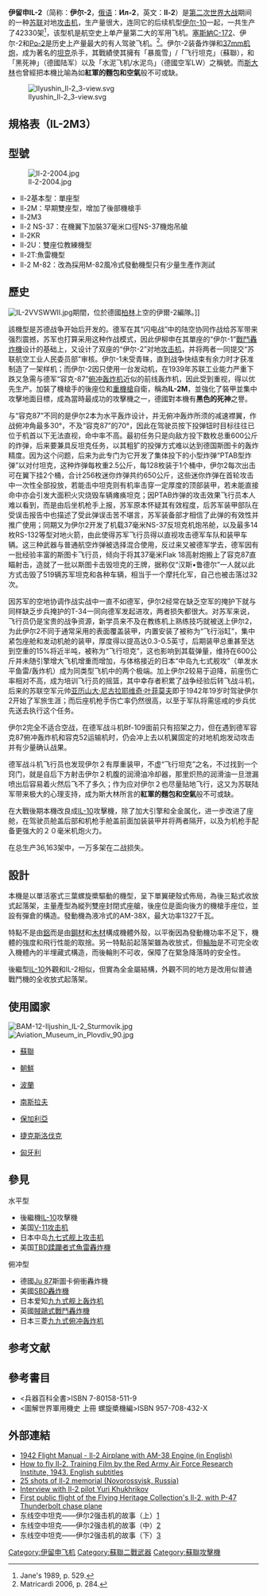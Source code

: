 {{軍用飛機
|名稱=伊爾-2<br/>Ил-2<br/>IL-2
|圖片= [[File:Ilyushin_Il-2m3_’19_red’_(38325254424).jpg|300px]]
|照片說明= 
|代號= 暴風雪、黑死神
|類型= [[攻擊機|攻擊機]]
|首飛= 1939年12月20日
|服役=  
|退役=  
|設計= [[謝爾蓋·伊留申|謝爾蓋·伊留申]]
|生產= [[伊留申設計局|伊留申設計局]]
|產量= 36183架<ref>Michulec 1999, p. 27.</ref>
|造價=  
|狀態= 退役
|衍生= [[伊爾-8|伊爾-8攻擊機]]<br/>[[伊爾-10攻擊機|伊爾-10攻擊機]]<br/>[[伊爾-16|伊爾-16攻擊機]] 
}}

'''伊留申IL-2'''（简称：'''伊尔-2'''，[[俄语|俄语]]：'''Ил-2'''，英文：''' Il-2'''）是[[第二次世界大战|第二次世界大战]]期间的一种[[苏联|苏联]]对地[[攻击机|攻击机]]，生产量很大，连同它的后续机型[[伊尔-10|伊尔-10]]一起，一共生产了42330架<ref name="Encyclopedia of Aviation">Jane's 1989, p. 529.</ref>，该型机是航空史上单产量第二大的军用飞机。[[塞斯納C-172|塞斯納C-172]]、伊尔-2和[[Po-2|Po-2]]是历史上产量最大的有人驾驶飞机。<ref name="Matricardi p. 284">Matricardi 2006, p. 284.</ref>。伊尔-2装备炸弹和[[NS-37機炮|37mm机炮]]，成为著名的[[坦克|坦克]]杀手，其戰績使其擁有「暴風雪」/「飞行坦克」（蘇聯），和「黑死神」（德國陆军）以及「水泥飞机/水泥鸟」（德國空军LW）之稱號。而[[斯大林|斯大林]]也曾經把本機比喻為如'''紅軍的麵包和空氣'''般不可或缺。

[[File:Ilyushin_Il-2_3-view.svg|thumb]]

==規格表（IL-2M3）==
{{aircraft specifications
<!-- if you do not understand how to use this template, please ask at [[Wikipedia_talk:WikiProject_Aircraft|Wikipedia talk:WikiProject Aircraft]] -->
<!-- please answer the following questions -->
|plane or copter?=plane
|jet or prop?=prop
<!-- Now, fill out the specs.  Please include units where appropriate (main comes first, alt in parentheses). If an item doesn't apply, like capacity, leave it blank. For additional lines, end your alt units with )</li> and start a new, fully-formatted line with <li> -->
|crew=兩名, 駕駛員及後座機槍手
|length main=11.6 公尺
|length alt=38 英呎 1 英寸
|span main=14.6 公尺
|span alt=47 英呎 11 英寸
|height main=4.2 公尺
|height alt=13 英呎 9 英寸
|area main=38.5 平方公尺
|area alt=414 平方英呎
|empty weight main=4,360 公斤
|empty weight alt=9,612 磅
|loaded weight main=6,160 公斤
|loaded weight alt=13,580 磅
|max takeoff weight main=
|max takeoff weight alt=
|engine (prop)=Mikulin AM-38F
|type of prop=液冷機械增壓 V型12缸
|number of props=1
|power main=1,285 千瓦
|power alt=1,720 匹馬力
|max speed main=414 公里/小時
|max speed alt=257 英里
|range main=720 公里
|range alt=450 英里
|ceiling main=5,500 公尺
|ceiling alt=18,045 英呎
|climb rate main=10.4 公尺/秒
|climb rate alt=2,050 英呎/分鐘
|loading main=160 公斤/平方公尺
|loading alt=31.3 磅/平方英呎
|power/mass main=0.21 千瓦/公斤
|power/mass alt=0.13 匹馬力/磅
|armament=
* 武器：在兩翼各內藏有一門固定式23毫米VYa-23機炮和7.62毫米ShKAS航空機槍，後座艙一挺12.7毫米[[UB航空機槍|别列津UBT]]可迴轉機槍，最大載彈量600公斤，亦可載火箭發射架和小型航彈集裝箱（子母彈）}}

==型號==
[[File:Il-2-2004.jpg|thumb]]
*Il-2基本型：單座型
*Il-2M：早期雙座型，增加了後部機槍手
*Il-2M3
*Il-2 NS-37：在機翼下加裝37毫米口徑NS-37機炮吊艙
*Il-2KR
*Il-2U：雙座位教練機型
*Il-2T:魚雷機型
*Il-2 M-82：改為採用M-82風冷式發動機型只有少量生產作測試

== 歷史 ==
[[File:IL-2VVSWWII.jpg|thumb]]期間，位於德國[[柏林|柏林]]上空的伊爾-2編隊。]]

該機型是苏德战争开始后开发的。德军在其“闪电战”中的陆空协同作战给苏军带来强烈震撼，苏军也打算采用这种作战模式，因此伊柳申在其單座的“伊尔-1”[[戰鬥轟炸機|戰鬥轟炸機]]设计的基础上，又设计了双座的“伊尔-2”对地[[攻击机|攻击机]]，并将两者一同提交“苏联航空工业人民委员部”审核。伊尔-1未受青睐，直到战争快结束有余力时才获准制造了一架样机；而伊尔-2因只使用一台发动机，在1939年苏联工业能力严重下跌又急需与德军“容克-87”[[俯冲轰炸机|俯冲轰炸机]]近似的前线轰炸机，因此受到重视，得以优先生产。加裝了機槍手的後座位和[[重机枪|重機槍]]自衛，稱為'''IL-2M'''，並強化了裝甲並集中攻擊地面目標，成為當時最成功的攻擊機之一，德國對本機有'''黑色的死神'''之譽。

与“容克87”不同的是伊尔2本为水平轰炸设计，并无俯冲轰炸所须的减速襟翼，作战俯冲角最多30°，不及“容克87”的70°，因此在驾驶员按下投弹钮时目标往往已位于机首以下无法直视，命中率不高。最初任务只是向敌方投下数枚总重600公斤的炸弹，后来要兼具反坦克任务，以其粗犷的投弹方式难以达到德国斯图卡的轰炸精度。因为这个问题，后来为此专门为它开发了集体投下的小型炸弹“PTAB型炸弹”以对付坦克，这种炸弹每枚重2.5公斤，每128枚装于1个桶中，伊尔2每次出击可在翼下挂2个桶，合计256枚迷你炸弹共约650公斤，这些迷你炸弹在首轮攻击中一次性全部投放，若能击中坦克则有机率击穿一定厚度的顶部装甲，若未能直接命中亦会引发大面积火灾烧毁车辆瘫痪坦克；因PTAB炸弹的攻击效果飞行员本人难以看到，而是由后坐机枪手上报，苏军原本怀疑其有效程度，后苏军装甲部队在受误击报告中也描述了受此弹误击苦不堪言，苏军装备部才相信了此弹的有效性并推广使用；同期又为伊尔2开发了机载37毫米NS-37反坦克机炮吊舱，以及最多14枚RS-132等型对地火箭，由此使得苏军飞行员得以直视攻击德军车队和装甲车辆。这三种武器与普通航空炸弹被选择混合使用，反过来又被德军学去，德军因有一批经验丰富的斯图卡飞行员，倾向于将其37毫米Flak 18高射炮搬上了容克87直瞄射击，造就了一批以斯图卡击毁坦克的王牌，据称仅“汉斯•鲁德尔”一人就以此方式击毁了519辆苏军坦克和各种车辆，相当于一个摩托化军，自己也被击落过32次。

因苏军的空地协调作战实战中一直不如德军，伊尔2经常在缺乏空军的掩护下就与同样缺乏步兵掩护的T-34一同向德军发起进攻，两者损失都很大。对苏军来说，飞行员仍是宝贵的战争资源，新学员来不及在教练机上熟练技巧就被送上伊尔2，为此伊尔2不同于通常采用的表面覆盖装甲，内置安装了被称为“飞行浴缸”，集中紧包座舱和发动机舱的装甲，厚度得以提高达0.3-0.5英寸，后期装甲总重甚至达到空重的15%将近半吨，被称为“飞行坦克”，这也影响到其载弹量，维持在600公斤并未随引擎增大飞机增重而增加，与体格接近的日本“中岛九七式舰攻”（单发水平鱼雷/轰炸机）成为同类型飞机中的两个极端。加上伊尔2较易于迫降，前座伤亡率相对不高，成为培训飞行员的摇篮，其中幸存者积累了战争经验后转飞战斗机，后来的苏联空军元帅[[亚历山大·尼古拉耶维奇·叶菲莫夫|亚历山大·尼古拉耶维奇·叶菲莫夫]]即于1942年19岁时驾驶伊尔2开始了军旅生涯；而后座机枪手伤亡率仍然很高，以至于军队将需惩戒的步兵优先送去执行这个任务。

伊尔2完全不适合空战，在德军战斗机Bf-109面前只有招架之力，但在遇到德军容克87俯冲轰炸机和容克52运输机时，仍会冲上去以机翼固定的对地机炮发动攻击并有少量确认战果。

德军战斗机飞行员也发现伊尔２有厚重装甲，不虚“飞行坦克”之名，不过找到一个窍门，就是自后下方射击伊尔２机腹的润滑油冷却器，那里炽热的润滑油一旦泄漏喷出后容易着火然后飞不了多久；作为应对伊尔２也尽量贴地飞行，这又为苏联陆军带来极大的心理支持，成为斯大林所言的'''紅軍的麵包和空氣'''般不可或缺。

在大戰後期本機改良成[[IL-10|IL-10]]攻擊機，除了加大引擎和全金属化，进一步改进了座舱，在驾驶员舱盖后部和机枪手舱盖前面加装装甲并将两者隔开，以及为机枪手配备更强大的２０毫米机炮火力。

在总生产36,163架中，一万多架在二战损失。

== 設計 ==
本機是以單活塞式三葉螺旋槳驅動的機型，呈下單翼硬殼式佈局，為後三點式收放式起落架，主量產型為縱列雙座封閉式座艙，後座位是面向後方的機槍手座位，並設有彈倉的構造。發動機為液冷式的AM-38X，最大功率1327千瓦。

特點不是由[[鋁|鋁]]而是由[[鋼材|鋼材]]和[[木材|木材]]構成機體外殼，以平衡因為發動機功率不足下，機體的強度和飛行性能的取捨。另一特點前起落架雖為收放式，但[[輪胎|輪胎]]是不可完全收入機體內的半埋藏式構造，而後輪則不可收，保障了在緊急降落時的安全性。

後繼型[[IL-10|IL-10]]外觀和IL-2相似，但實為全金屬結構，外觀不同的地方是改用似普通戰鬥機的全收放式起落架。

==使用國家==
[[File:BAM-12-Iljushin_IL-2_Sturmovik.jpg|thumb]]
[[File:Aviation_Museum_in_Plovdiv_90.jpg|thumb]]
*{{flagicon|USSR}} [[蘇聯|蘇聯]]
*{{flagicon|DPRK}} [[朝鮮民主主義人民共和國|朝鮮]]
*{{flagicon|Poland}} [[波蘭|波蘭]]
*{{flagicon|Yugoslavia}} [[南斯拉夫社會主義聯邦共和國|南斯拉夫]]
*{{flagicon|Bulgaria}} [[保加利亞|保加利亞]]
*{{flagicon|Czechoslovakia}} [[捷克斯洛伐克|捷克斯洛伐克]]
*{{flagicon|Hungary}} [[匈牙利|匈牙利]]

== 參見 ==
水平型
* 後繼機[[IL-10|IL-10]]攻擊機
* 美国[[V-11攻击机|V-11攻击机]]
* 日本中岛[[九七式舰上攻击机|九七式舰上攻击机]]
* 美国[[TBD蹂躪者式魚雷轟炸機|TBD蹂躪者式魚雷轟炸機]]
俯冲型
* 德國[[Ju_87|Ju 87]]斯圖卡俯衝轟炸機
* 美國[[SBD轟炸機|SBD轟炸機]]
* 日本爱知[[九九式舰上轰炸机|九九式舰上轰炸机]]
* 英國[[賊鷗式戰鬥轟炸機|賊鷗式戰鬥轟炸機]]
* 日本三菱[[九九式俯冲轰炸机|九九式俯冲轰炸机]]

==参考文献==
{{reflist|2}}

== 參考書目 ==
{{refbegin}}
*<兵器百科全書>ISBN 7-80158-511-9
*<圖解世界軍用機史 上冊 螺旋槳機編>ISBN 957-708-432-X
{{refend}}

==外部連結==
{{Commons category|Ilyushin Il-2}}
* [http://www.scribd.com/doc/60241958 1942 Flight Manual - Il-2 Airplane with AM-38 Engine (in English)]
* [https://web.archive.org/web/20150202113445/http://allworldwars.com/videos/IL-2%20Pilot%20Manual/How-to-fly-IL-2-Sturmovik-1943.html How to fly Il-2. Training Film by the Red Army Air Force Research Institute, 1943. English subtitles]
* [http://scalemodels.ru/modules/photo/viewcat_cid_113.html 25 shots of Il-2 memorial (Novorossyisk, Russia)]{{Wayback|url=http://scalemodels.ru/modules/photo/viewcat_cid_113.html |date=20090618143008 }}
* [http://www.iremember.ru/index.php?option=com_content&task=view&id=133#jreactions Interview with Il-2 pilot Yuri Khukhrikov] {{Wayback|url=http://www.iremember.ru/index.php?option=com_content&task=view&id=133#jreactions |date=20151017024119 }}
* [http://www.youtube.com/watch?v=cdunpANsamc First public flight of the Flying Heritage Collection's Il-2, with P-47 Thunderbolt chase plane] {{Wayback|url=http://www.youtube.com/watch?v=cdunpANsamc |date=20200103095440 }}
* 东线空中坦克——伊尔2强击机的故事（上）[https://zhuanlan.zhihu.com/p/24105498] {{Wayback|url=https://zhuanlan.zhihu.com/p/24105498 |date=20201024114835 }}
* 东线空中坦克——伊尔2强击机的故事（中）[https://zhuanlan.zhihu.com/p/24149001] {{Wayback|url=https://zhuanlan.zhihu.com/p/24149001 |date=20201024124917 }}
* 东线空中坦克——伊尔2强击机的故事（下）[https://zhuanlan.zhihu.com/p/24352628] {{Wayback|url=https://zhuanlan.zhihu.com/p/24352628 |date=20201024123011 }}

{{Ilyushin aircraft}}
{{United Aircraft Building Corporation}}
[[Category:伊留申飞机|Category:伊留申飞机]]
[[Category:蘇聯二戰武器|Category:蘇聯二戰武器]]
[[Category:蘇聯攻擊機|Category:蘇聯攻擊機]]